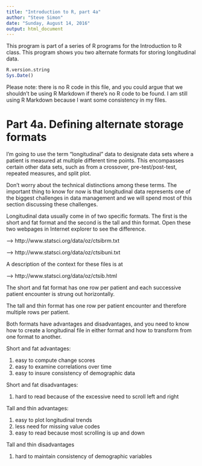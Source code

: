 ```yaml
---
title: "Introduction to R, part 4a"
author: "Steve Simon"
date: "Sunday, August 14, 2016"
output: html_document
---
```


This program is part of a series of R programs for the Introduction to R class. This program shows you two alternate formats for storing longitudinal data.

```r
R.version.string
Sys.Date()
```

Please note: there is no R code in this file, and you could argue that we shouldn't be using R Markdown if there's no R code to be found. I am still using R Markdown because I want some consistency in my files.

# Part 4a. Defining alternate storage formats

I'm going to use the term "longitudinal" data to designate data sets where a patient is measured at multiple different time points. This encompasses certain other data sets, such as from a crossover, pre-test/post-test, repeated measures, and split plot.

Don't worry about the technical distinctions among these terms. The important thing to know for now is that longitudinal data represents one of the biggest challenges in data management and we will spend most of this section discussing these challenges.

Longitudinal data usually come in of two specific formats. The first is the short and fat format and the second is the tall and thin format. Open these two webpages in Internet explorer to see the difference. 

--> http://www.statsci.org/data/oz/ctsibrm.txt

--> http://www.statsci.org/data/oz/ctsibuni.txt

A description of the context for these files is at

--> http://www.statsci.org/data/oz/ctsib.html

The short and fat format has one row per patient and each successive patient encounter is strung out horizontally.

The tall and thin format has one row per patient encounter and therefore multiple rows per patient.

Both formats have advantages and disadvantages, and you need to know how to create a longitudinal file in either format and how to transform from one format to another.

Short and fat advantages:

1. easy to compute change scores
2. easy to examine correlations over time
3. easy to insure consistency of demographic data

Short and fat disadvantages:

1. hard to read because of the excessive need to scroll left and right

Tall and thin advantages:

1. easy to plot longitudinal trends
2. less need for missing value codes
3. easy to read because most scrolling is up and down

Tall and thin disadvantages

1. hard to maintain consistency of demographic variables
